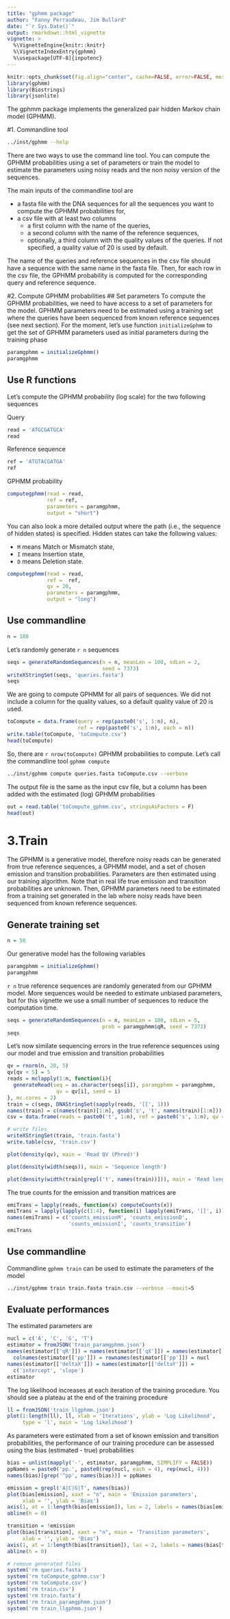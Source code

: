 ```yaml
---
title: "gphmm package"
author: "Fanny Perraudeau, Jim Bullard"
date: "`r Sys.Date()`"
output: rmarkdown::html_vignette
vignette: >
  %\VignetteEngine{knitr::knitr}
  %\VignetteIndexEntry{gphmm}
  %\usepackage[UTF-8]{inputenc}
---
```


```r
knitr::opts_chunk$set(fig.align="center", cache=FALSE, error=FALSE, message=FALSE, warning=FALSE)
library(gphmm)
library(Biostrings)
library(jsonlite)
```

The gphmm package implements the generalized pair hidden Markov chain model (GPHMM).

#1. Commandline tool

```bash
../inst/gphmm --help
```

There are two ways to use the command line tool. You can compute the GPHMM probabilities using a set of parameters or train the model to estimate the parameters using noisy reads and the non noisy version of the sequences.


The main inputs of the commandline tool are  

* a fasta file with the DNA sequences for all the sequences you want to compute the GPHMM probabilities for,  
* a csv file with at least two columns
    - a first column with the name of the queries,  
    - a second column with the name of the reference sequences,
    - optionally, a third column with the quality values of the queries. If not specified, a quality value of 20 is used by default.  
  
The name of the queries and reference sequences in the csv file should have a sequence with the same name in the fasta file. Then, for each row in the csv file, the GPHMM probability is computed for the corresponding query and reference sequence.

#2. Compute GPHMM probabilities
## Set parameters
To compute the GPHMM probabilities, we need to have access to a set of parameters for the model. GPHMM parameters need to be estimated using a training set where the queries have been sequenced from known reference sequences (see next section). For the moment, let's use function `initializeGphmm` to get the set of GPHMM parameters used as initial parameters during the training phase
```r
paramgphmm = initializeGphmm()
paramgphmm
```

## Use R functions
Let's compute the GPHMM probability (log scale) for the two following sequences   

Query  
```r
read = 'ATGCGATGCA'
read
```

Reference sequence
```r
ref = 'ATGTACGATGA'
ref
```

GPHMM probability
```r
computegphmm(read = read,
             ref = ref,
             parameters = paramgphmm,
             output = "short")
```

You can also look a more detailed output where the path (i.e., the sequence of hidden states) is specified. Hidden states can take the following values:  

- `M` means Match or Mismatch state,
- `I` means Insertion state,
- `D` means Deletion state.

```r
computegphmm(read = read,
             ref =  ref,
             qv = 20,
             parameters = paramgphmm,
             output = "long")
```


## Use commandline
```r
n = 100
```

Let's randomly generate `r n` sequences
```r
seqs = generateRandomSequences(n = n, meanLen = 100, sdLen = 2,
                               seed = 7373)
writeXStringSet(seqs, 'queries.fasta')
seqs
```

We are going to compute GPHMM for all pairs of sequences. We did not include a column for the quality values, so a default quality value of 20 is used.
```r
toCompute = data.frame(query = rep(paste0('s', 1:n), n),
                       ref = rep(paste0('s', 1:n), each = n))
write.table(toCompute, 'toCompute.csv')
head(toCompute)
```

So, there are `r nrow(toCompute)` GPHMM probabilities to compute. Let's call the commandline tool `gphmm compute`
```bash
../inst/gphmm compute queries.fasta toCompute.csv --verbose
```

The output file is the same as the input csv file, but a column has been added with the estimated (log) GPHMM probabilities 
```r
out = read.table('toCompute_gphmm.csv', stringsAsFactors = F)
head(out)
```


# 3.Train

The GPHMM is a generative model, therefore noisy reads can be generated from true reference sequences, a GPHMM model, and a set of chosen emission and transition probabilities. Parameters are then estimated using our training algorithm. Note that in real life true emission and transition probabilities are unknown. Then, GPHMM parameters need to be estimated from a training set generated in the lab where noisy reads have been sequenced from known reference sequences.

## Generate training set
```r
n = 50
```

Our generative model has the following variables
```r
paramgphmm = initializeGphmm()
paramgphmm
```

`r n` true reference sequences are randomly generated from our GPHMM model. More sequences would be needed to estimate unbiased parameters, but for this vignette we use a small number of sequences to reduce the computation time.
```r
seqs = generateRandomSequences(n = n, meanLen = 100, sdLen = 5,
                               prob = paramgphmm$qR, seed = 7373)
seqs
```

Let's now similate sequencing errors in the true reference sequences using our model and true emission and transition probabilities
```r
qv = rnorm(n, 20, 5)
qv[qv < 5] = 5
reads = mclapply(1:n, function(i){
  generateRead(seq = as.character(seqs[i]), paramgphmm = paramgphmm,
                qv = qv[i], seed = i)
}, mc.cores = 2)
train = c(seqs, DNAStringSet(sapply(reads, '[[', 1)))
names(train) = c(names(train)[1:n], gsub('s', 't', names(train)[1:n]))
csv = data.frame(reads = paste0('t', 1:n), ref = paste0('s', 1:n), qv = qv)

# write files
writeXStringSet(train, 'train.fasta')
write.table(csv, 'train.csv')
```


```r
plot(density(qv), main = 'Read QV (Phred)')
```

```r
plot(density(width(seqs)), main = 'Sequence length')
```

```r
plot(density(width(train[grepl('t', names(train))])), main = 'Read length')
```

The true counts for the emission and transition matrices are
```r
emiTrans = lapply(reads, function(x) computeCounts(x)) 
emiTrans = lapply(lapply(c(1:4), function(i) lapply(emiTrans, '[[', i)), function(x) Reduce('+', x))
names(emiTrans) = c('counts_emissionM', 'counts_emissionD',
                    'counts_emissionI', 'counts_transition')
emiTrans
```

## Use commandline

Commandline `gphmm train` can be used to estimate the parameters of the model

```bash
../inst/gphmm train train.fasta train.csv --verbose --maxit=5
```

## Evaluate performances

The estimated parameters are
```r
nucl = c('A', 'C', 'G', 'T')
estimator = fromJSON('train_paramgphmm.json')
names(estimator[['qR']]) = names(estimator[['qX']]) = names(estimator[['qY']]) = 
  colnames(estimator[['pp']]) = rownames(estimator[['pp']]) = nucl
names(estimator[['deltaX']]) = names(estimator[['deltaY']]) = 
  c('intercept', 'slope')
estimator
```

The log likelihood increases at each iteration of the training procedure. You should see a plateau at the end of the training procedure
```r
ll = fromJSON('train_llgphmm.json')
plot(1:length(ll), ll, xlab = 'Iterations', ylab = 'Log Likelihood',
     type = 'l', main = 'Log likelihood')
```

As parameters were estimated from a set of known emission and transition probabilities, the performance of our training procedure can be assessed using the bias (estimated - true) probabilities
```r
bias = unlist(mapply('-', estimator, paramgphmm, SIMPLIFY = FALSE))
ppNames = paste0('pp.', paste0(rep(nucl, each = 4), rep(nucl, 4)))
names(bias)[grep('^pp', names(bias))] = ppNames
```

```r
emission = grepl('A|C|G|T', names(bias))
plot(bias[emission], xaxt = "n", main = 'Emission parameters',
     xlab = '', ylab = 'Bias')
axis(1, at = 1:length(bias[emission]), las = 2, labels = names(bias[emission]))
abline(h = 0)
```

```r
transition = !emission
plot(bias[transition], xaxt = "n", main = 'Transition parameters',
     xlab = '', ylab = 'Bias')
axis(1, at = 1:length(bias[transition]), las = 2, labels = names(bias[transition]))
abline(h = 0)
```


```r
# remove generated files
system('rm queries.fasta')
system('rm toCompute_gphmm.csv')
system('rm toCompute.csv')
system('rm train.csv')
system('rm train.fasta')
system('rm train_paramgphmm.json')
system('rm train_llgphmm.json')
```
